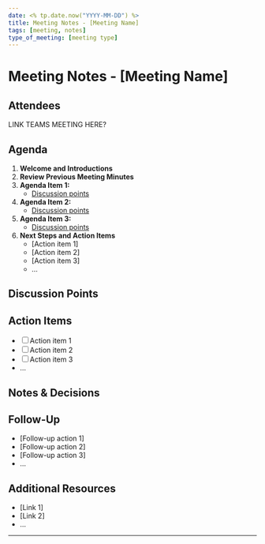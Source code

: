 ```yaml
---
date: <% tp.date.now("YYYY-MM-DD") %>
title: Meeting Notes - [Meeting Name]
tags: [meeting, notes]
type_of_meeting: [meeting type]
---
```


# Meeting Notes - [Meeting Name]


## Attendees

LINK TEAMS MEETING HERE?



## Agenda

1. **Welcome and Introductions**
2. **Review Previous Meeting Minutes**
3. **Agenda Item 1:**
   - [Discussion points]
4. **Agenda Item 2:**
   - [Discussion points]
5. **Agenda Item 3:**
   - [Discussion points]
6. **Next Steps and Action Items**
   - [Action item 1]
   - [Action item 2]
   - [Action item 3]
   - ...

## Discussion Points

## Action Items
- [ ] Action item 1
- [ ] Action item 2
- [ ] Action item 3
- ...

## Notes & Decisions

## Follow-Up
- [Follow-up action 1]
- [Follow-up action 2]
- [Follow-up action 3]
- ...

## Additional Resources
- [Link 1]
- [Link 2]
- ...

---
